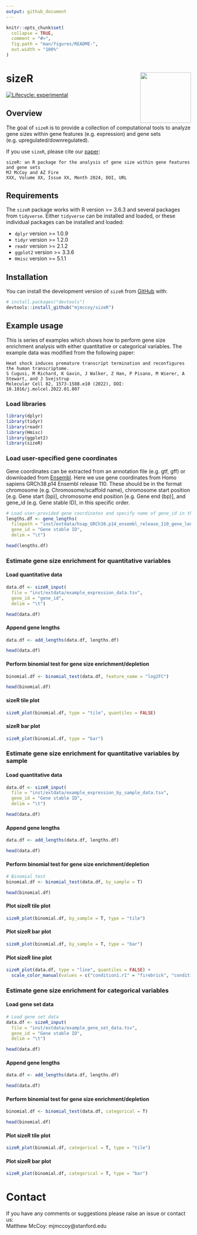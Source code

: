 ```yaml
---
output: github_document
---
```


<!-- README.md is generated from README.Rmd. Please edit that file -->

```r
knitr::opts_chunk$set(
  collapse = TRUE,
  comment = "#>",
  fig.path = "man/figures/README-",
  out.width = "100%"
)
```

# sizeR <img src="man/figures/README-sizeR_logo.svg" align="right" height="138" /></a>

<!-- badges: start -->
[![Lifecycle: experimental](https://img.shields.io/badge/lifecycle-experimental-orange.svg)](https://lifecycle.r-lib.org/articles/stages.html#experimental)
<!-- badges: end -->

## Overview

The goal of `sizeR` is to provide a collection of computational tools to analyze gene sizes within gene features (e.g. expression) and gene sets (e.g. upregulated/downregulated).

If you use `sizeR`, please cite our [paper]():
```
sizeR: an R package for the analysis of gene size within gene features and gene sets
MJ McCoy and AZ Fire
XXX, Volume XX, Issue XX, Month 2024, DOI, URL
```

## Requirements

The `sizeR` package works with R version >= 3.6.3 and several packages from `tidyverse`. Either `tidyverse` can be installed and loaded, or these individual packages can be installed and loaded:

* `dplyr` version >= 1.0.9
* `tidyr` version >= 1.2.0
* `readr` version >= 2.1.2
* `ggplot2` version >= 3.3.6
* `Hmisc` version >= 5.1.1

## Installation

You can install the development version of `sizeR` from [GitHub](https://github.com/) with:

``` r
# install.packages("devtools")
devtools::install_github("mjmccoy/sizeR")
```

## Example usage

This is series of examples which shows how to perform gene size enrichment analysis with either quantitative or categorical variables. The example data was modified from the following paper:

```
Heat shock induces premature transcript termination and reconfigures the human transcriptome.
S Cugusi, M Richard, K Gavin, J Walker, Z Han, P Pisano, M Wierer, A Stewart, and J Svejstrup
Molecular Cell 82, 1573-1588.e10 (2022), DOI: 10.1016/j.molcel.2022.01.007
```

### Load libraries
```r
library(dplyr)
library(tidyr)
library(readr)
library(Hmisc)
library(ggplot2)
library(sizeR)
```

### Load user-specified gene coordinates

Gene coordinates can be extracted from an annotation file (e.g. gtf, gff) or downloaded from [Ensembl](https://www.ensembl.org/biomart/martview). Here we use gene coordinates from Homo sapiens GRCh38.p14 Ensembl release 110. These should be in the format chromosome (e.g. Chromosome/scaffold name), chromosome start position [e.g. Gene start (bp)], chromosome end position [e.g. Gene end (bp)], and gene_id (e.g. Gene stable ID), in this specific order.

```r
# Load user-provided gene coordinates and specify name of gene_id in the gene coordinates file (in this example: Gene stable ID)
lengths.df <- gene_lengths(
  filepath = "inst/extdata/hsap_GRCh38.p14_ensembl_release_110_gene_lengths.txt",
  gene_id = "Gene stable ID",
  delim = "\t")

head(lengths.df)
```

### Estimate gene size enrichment for quantitative variables
#### Load quantitative data
```r
data.df <- sizeR_input(
  file = "inst/extdata/example_expression_data.tsv",
  gene_id = "gene_id",
  delim = "\t")

head(data.df)
```

#### Append gene lengths
```r
data.df <- add_lengths(data.df, lengths.df)

head(data.df)
```

#### Perform binomial test for gene size enrichment/depletion
```r
binomial.df <- binomial_test(data.df, feature_name = "log2FC")

head(binomial.df)
```

#### sizeR tile plot
```r
sizeR_plot(binomial.df, type = "tile", quantiles = FALSE)
```

#### sizeR bar plot
```r
sizeR_plot(binomial.df, type = "bar")
```

### Estimate gene size enrichment for quantitative variables by sample
#### Load quantitative data
```r
data.df <- sizeR_input(
  file = "inst/extdata/example_expression_by_sample_data.tsv",
  gene_id = "Gene stable ID",
  delim = "\t")

head(data.df)
```

#### Append gene lengths
```r
data.df <- add_lengths(data.df, lengths.df)

head(data.df)
```

#### Perform binomial test for gene size enrichment/depletion
```r
# Binomial test
binomial.df <- binomial_test(data.df, by_sample = T)

head(binomial.df)
```

#### Plot sizeR tile plot
```r
sizeR_plot(binomial.df, by_sample = T, type = "tile")
```

#### Plot sizeR bar plot
```r
sizeR_plot(binomial.df, by_sample = T, type = "bar")
```

#### Plot sizeR line plot
```r
sizeR_plot(data.df, type = "line", quantiles = FALSE) +
  scale_color_manual(values = c("condition1.r1" = "firebrick", "condition1.r2" = "firebrick", "condition2.r1" = "black", "condition2.r2" = "black"))
```

### Estimate gene size enrichment for categorical variables
#### Load gene set data
```r
# Load gene set data
data.df <- sizeR_input(
  file = "inst/extdata/example_gene_set_data.tsv",
  gene_id = "Gene stable ID",
  delim = "\t")

head(data.df)
```

#### Append gene lengths
```r
data.df <- add_lengths(data.df, lengths.df)

head(data.df)
```

#### Perform binomial test for gene size enrichment/depletion
```r
binomial.df <- binomial_test(data.df, categorical = T)

head(binomial.df)
```

#### Plot sizeR tile plot
```r
sizeR_plot(binomial.df, categorical = T, type = "tile")
```

#### Plot sizeR bar plot
```r
sizeR_plot(binomial.df, categorical = T, type = "bar")
```

# Contact
If you have any comments or suggestions please raise an issue or contact us:\
Matthew McCoy: mjmccoy@stanford.edu
